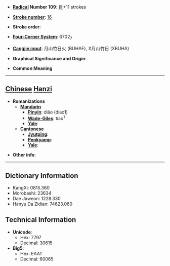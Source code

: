 * '''[[Wiktionary:Chinese radical index| Radical]] Number 109''': [[Wiktionary:Chinese radical index 目|目]]+11 strokes

* '''[[Wiktionary:Chinese total strokes index|Stroke number]]''': [[Wiktionary:Chinese total strokes index 16|16]]

* '''Stroke order''': 

* '''[[Wiktionary:Chinese four corner index|Four-Corner System]]''': 6702<sub>7</sub>

* '''[[Wiktionary:Chinese Cangjie index|Cangjie input]]''': 月山竹日火 (BUHAF), X月山竹日 (XBUHA)

* '''Graphical Significance and Origin''': 

* '''Common Meaning'''

----

== [[Chinese]] [[Hanzi]] ==

* '''Romanizations'''
** '''[[Mandarin]]'''
*** '''[[Pinyin]]''': diāo (diao1)
*** '''[[Wade-Giles]]''': tiao<sup>1</sup>
*** '''[[Yale]]''': 
** '''[[Cantonese]]'''
*** '''[[Jyutping]]''':
*** '''[[Penkyamp]]''': 
*** '''[[Yale]]''': 

* '''Other info''': 

----

== Dictionary Information ==

* KangXi: 0815.360
* Morobashi: 23634
* Dae Jaweon: 1228.330
* Hanyu Da Zidian: 74623.060

== Technical Information ==

* '''Unicode''':
** Hex: 7797
** Decimal: 30615
* '''Big5''':
** Hex: EAA1
** Decimal: 60065